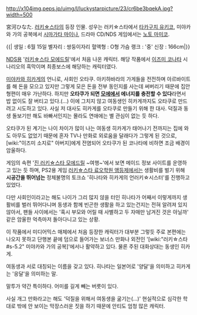 http://x104img.peps.jp/uimg/l/luckystarpicture/23/cr6be3bqekA.jpg?width=500

宮河ひなた. [[러키☆스타]]의 등장 인물.
성우는 러키☆스타에서 [[타카구치 유키코]], 미야카와 가의 공복에서 [[시마가타 마이나]], 드라마 CD/NDS 게임에서는 [[노토 마미코]].

{{|
생일 : 6월 15일
별자리 : 쌍둥이자리
혈액형 : O형
가슴 랭크 : '중'
신장 : 166cm|}}

[[NDS]]용 '[[러키☆스타 모에드릴]]'에서 처음 나온 캐릭터. 해당 작품에서 [[이즈미 코나타]] 시나리오의 흑막이며 최종보스에 해당하는 캐릭터였다.

[[미야카와 히카게]]의 언니로, 사회인 오타쿠. 아키하바라의 가게들을 전전하며 아르바이트를 해 돈을 모으고 있지만 그렇게 모은 돈을 전부 동인지를 사는데 써버리기 때문에 집안 형편이 매우 가난하다. 하지만 '''오타쿠가 되면 [[모에]]에서 에너지를 충전할 수 있다'''라면서 밥 없이도 잘 버티고 있다.(…) 이에 그치지 않고 여동생인 히카게까지도 오타쿠로 만드려고 시도하고 있다. 사실 저 대사도 히카게를 오타쿠로 만들기 위해 한 대사. 덕질과 동생 돌보기만 해도 바빠서인지는 몰라도 연애에는 별 관심이 없는 듯 하다.

오타쿠가 된 계기는 나이 차이가 많이 나는 여동생 히카게가 태어나기 전까지는 집에 와도 아무도 없었기 때문에 혼자 TV나 만화로 외로움을 달래다가 그렇게 된 것으로, [wiki:"이즈미 소지로" 아버지]에게 전염되어 오타쿠가 된 코나타에 비하면 조금 배경이 암울하다.

게임의 속편 '[[진 러키☆스타 모에드릴]] ~여행~'에서 보면 메이드 정보 사이트를 운영하고 있는 듯 하며, PS2용 게임 [[러키☆스타 료오학원 앵등제]]에서는 생활비를 벌기 위해 '''시공간을 뛰어넘는''' 정체불명의 토크쇼 '히나타와 히카게의 언러키☆시스터'를 진행하고 있었다.

다만 사회인이라고는 해도 나이가 그리 많지 않을 터인 히나타가 어째서 이렇게까지 생활비를 벌러 뛰어다니며 동생과 함께 빈곤한 생활을 하고 있는건지는 전혀 알려져 있지 않아서, 팬들 사이에서는 '혹시 부모와 어릴 때 사별하고 두 자매만 남겨진 것은 아닐까' 같은 암울한 억측마저 돌아다니고 있는 상황.

이 작품에서 미디어믹스 매체에서 처음 등장한 캐릭터가 대부분 그렇듯 주로 본편에는 나오지 못하고 단행본 끝에 덤으로 들어가는 보너스 만화나 외전인 '[wiki:"러키☆스타#s-5.2" 미야카와 가의 공복]'에서나 활약하고 있다. 물론 주된 대화상대는 동생인 히카게.

여동생과 서로 대칭되는 이름을 갖고 있다. 히나타는 일본어로 '양달'을 의미하고 히카게는 '응달'을 의미하는 말.

말투가 약간 특이하다. 어미를 길게 빼는 버릇이 있다.

사실 개그 만화라고는 해도 '덕질을 위해서 여동생을 굶기는(...)' 현실적으로 심각한 학대로 밖에 안 보이는 막장스러운 짓을 하기 때문에 안티도 엄청 많은 캐릭터.
